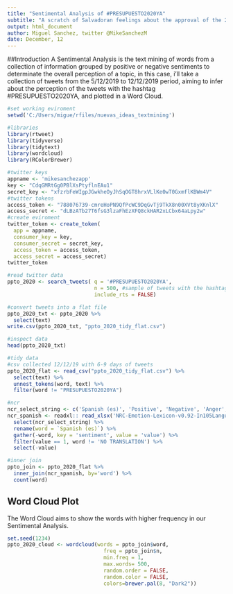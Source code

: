 ```yaml
---
title: "Sentimental Analysis of #PRESUPUESTO2020YA"
subtitle: "A scratch of Salvadoran feelings about the approval of the 2020 government budget, plotted in a Word Cloud"
output: html_document
author: Miguel Sanchez, twitter @MikeSanchezM
date: December, 12
---
```

##Introduction
A Sentimental Analysis is the text mining of words from a collection of information grouped by positive or negative sentiments to determinate the overall perception of a topic, in this case, i'll take a collection of tweets from the  5/12/2019 to 12/12/2019 period, aiming to infer about the perception of the tweets with the hashtag #PRESUPUESTO2020YA, and plotted in a Word Cloud.
```r
#set working eviroment
setwd('C:/Users/migue/rfiles/nuevas_ideas_textmining')
```

```r

#libraries 
library(rtweet)
library(tidyverse)
library(tidytext)
library(wordcloud)
library(RColorBrewer)
```

```r
#twitter keys
appname <- 'mikesanchezapp'
key <- "CdqGMRtGg0PBlXsPtyflnEAu1"
secret_key <- "xfzrbFeWIgpJGwkheOyJhSqOGT8hrxVLlKe0wT0GxmflKBWm4V"
#twitter tokens
access_token <- "788076739-cmreHoPN9QfPcWC9DqGvTj9TkX8n00XVt8yXKnlX"
access_secret <- "dLBzATb27T6fsG3lzaFhEzXFQ8ckHAR2xLCbx64aLpy2w"
#create eviroment
twitter_token <- create_token(
  app = appname,
  consumer_key = key,
  consumer_secret = secret_key,
  access_token = access_token,
  access_secret = access_secret)
twitter_token
```

```r
#read twitter data
ppto_2020 <- search_tweets( q = '#PRESUPUESTO2020YA',
                            n = 500, #sample of tweets with the hashtag #PRESUPUESTO2020YA
                            include_rts = FALSE)
```
```r
#convert tweets into a flat file 
ppto_2020_txt <- ppto_2020 %>%
  select(text)
write.csv(ppto_2020_txt, "ppto_2020_tidy_flat.csv")
```

```r
#inspect data
head(ppto_2020_txt)
```

```r
#tidy data
#csv collected 12/12/19 with 6-9 days of tweets 
ppto_2020_flat <- read_csv("ppto_2020_tidy_flat.csv") %>%
  select(text) %>%
  unnest_tokens(word, text) %>%
  filter(word != "PRESUPUESTO2020YA")
```

```r
#ncr
ncr_select_string <- c('Spanish (es)', 'Positive', 'Negative', 'Anger',	'Anticipation',	'Disgust', 'Fear', 'Joy', 'Sadness', 'Surprise', 'Trust')
ncr_spanish <- readxl:: read_xlsx('NRC-Emotion-Lexicon-v0.92-In105Languages-Nov2017Translations.xlsx') %>%
  select(ncr_select_string) %>%
  rename(word = `Spanish (es)`) %>%
  gather(-word, key = 'sentiment', value = 'value') %>%
  filter(value == 1, word != 'NO TRANSLATION') %>%
  select(-value)
```

```r
#inner join
ppto_join <- ppto_2020_flat %>%
  inner_join(ncr_spanish, by='word') %>%
  count(word)
```
## Word Cloud Plot
The Word Cloud aims to show the words with higher frequency in our Sentimental Analysis.
```r
set.seed(1234)
ppto_2020_cloud <- wordcloud(words = ppto_join$word,
                               freq = ppto_join$n,
                               min.freq = 1,
                               max.words= 500,
                               random.order = FALSE,
                               random.color = FALSE,
                               colors=brewer.pal(8, "Dark2"))
```
